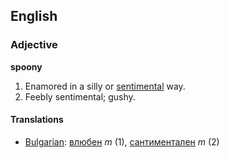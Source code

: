 ==English==

===Adjective===
'''spoony'''

# Enamored in a silly or [[sentimental]] way. 
# Feebly sentimental; gushy.

====Translations====
*[[Bulgarian]]: [[влюбен]] ''m'' (1), [[сантиментален]] ''m'' (2)